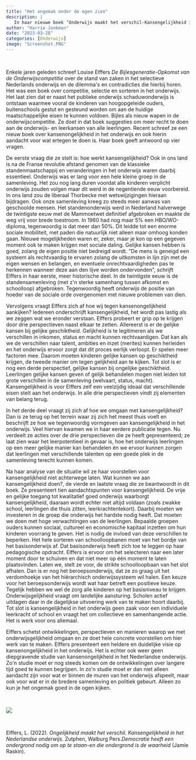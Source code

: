 ```yaml
---
title: "Het ongemak onder de ogen zien"
description: |
   In haar nieuwe boek ‘Onderwijs maakt het verschil-Kansengelijkheid in het Nederlandse onderwijs’ geeft Louise Elffers antwoorden op enkele vragen die samenhangen met het vraagstuk van ongelijkheid in het onderwijs: hoe werkt kansengelijkheid, hoe kijken we tegen kansengelijkheid aan, hoe gaan we met kansengelijkheid om en wat moeten we aan kansengelijkheid doen? Een leerzame analyse, maar wel één die zich enkel binnen de muren van het onderwijs afspeelt en ons niet laat begrijpen hoe het zover heeft kunnen komen. 
author: "Harrie Jonkman"
date: "2023-03-28"
categories: [Onderwijs]
image: "Screenshot.PNG"
---
```


<br>

Enkele jaren geleden schreef Louise Elffers *De Bijlesgeneratie-Opkomst van de Onderwijscompetitie* over de stand van zaken in het selectieve Nederlands onderwijs en de dilemma\'s en contradicties die hierbij horen. Het was een boek over competitie, selectie en sorteren in het onderwijs. Het laat zien dat er naast het publieke onderwijs schaduwonderwijs is ontstaan waarmee vooral de kinderen van hoogopgeleide ouders, buitenschools gestut en gesteund worden om aan de huidige maatschappelijke eisen te kunnen voldoen. Bijles als nieuw wapen in de onderwijscompetitie. Ze doet in dat boek suggesties om meer recht te doen aan de onderwijs- en leerkansen van alle leerlingen. Recent schreef ze een nieuw boek over kansenongelijkheid in het onderwijs en ook hierin aandacht voor wat ertegen te doen is. Haar boek geeft antwoord op vier vragen.

De eerste vraag die ze stelt is: hoe werkt kansengelijkheid? Ook in ons land is na de Franse revolutie afstand genomen van de klassieke standenmaatschappij en veranderingen in het onderwijs waren daarbij essentieel. Onderwijs was er lang voor een hele kleine groep in de samenleving. Het zou nog lang duren voordat alle kinderen verplicht onderwijs zouden volgen maar dit werd in de negentiende eeuw voorbereid. In ons land zou de liberaal Thorbecke met wetswijzigingen hieraan bijdragen. Ook onze samenleving kreeg zo steeds meer aanwas van geschoolde mensen. Het standenonderwijs werd in Nederland halverwege de twintigste eeuw met de Mammoetwet definitief afgebroken en maakte de weg vrij voor brede toestroom. In 1960 had nog maar 5% een HBO/WO-diploma, tegenwoordig is dat meer dan 50%. Dit leidde tot een enorme sociale mobiliteit, met paden die natuurlijk niet alleen maar omhoog konden gaan. Nieuwe mogelijkheden waren er, zeker, maar je kon op een gegeven moment ook te maken krijgen met sociale daling. Gelijke kansen hebben is goed, zolang de eigen positie niet bedreigd wordt. \"De mens is geneigd een systeem als rechtvaardig te ervaren zolang de uitkomsten in lijn zijn met de eigen wensen en belangen, en eventuele onrechtvaardigheden pas te herkennen wanneer deze aan den lijve worden ondervonden\", schrijft Elffers in haar eerste, meer historische deel. In de twintigste eeuw is de standensamenleving (met z\'n sterke samenhang tussen afkomst en schoolloop) afgebroken. Tegenwoordig heeft onderwijs de positie van hoeder van de sociale orde overgenomen met nieuwe problemen van dien.

Vervolgens vraagt Elffers zich af hoe wij tegen kansenongelijkheid aankijken? Iedereen onderschrijft kansengelijkheid, het wordt pas lastig als we zeggen wat we eronder verstaan. Elffers probeert er grip op te krijgen door drie perspectieven naast elkaar te zetten. Allereerst is er de gelijke kansen bij gelijke geschiktheid. Gelijkheid is te legitimeren als we verschillen in inkomen, status en macht kunnen rechtvaardigen. Dat kan als we de verschillen naar talent, ambities en inzet (merites) kunnen herleiden en het onderwijs ervoor zorgt dat dit proces eerlijk verloopt. Er spelen meer factoren mee. Daarom moeten kinderen gelijke kansen op geschiktheid krijgen, de tweede manier om tegen gelijkheid aan te kijken. Tot slot is er nog een derde perspectief, gelijke kansen bij ongelijke geschiktheid. Leerlingen gelijke kansen geven of gelijk behandelen mogen niet leiden tot grote verschillen in de samenleving (welvaart, status, macht). Kansengelijkheid is voor Elffers zelf een veelzijdig ideaal dat verschillende eisen stelt aan het onderwijs. In alle drie perspectieven vindt zij elementen van belang terug.

In het derde deel vraagt zij zich af hoe we omgaan met kansengelijkheid? Dan is ze terug op het terrein waar zij zich het meest thuis voelt en beschrijft ze hoe we tegenwoordig vormgeven aan kansengelijkheid in het onderwijs. Veel hiervan kwamen we in haar eerdere publicatie tegen. Nu verdeelt ze acties over de drie perspectieven die ze heeft gepresenteerd; ze laat zien waar het leerpotentieel in gevaar is, hoe het onderwijs leerlingen op een meer gelijke manier kan behandelen én we ervoor kunnen zorgen dat leerlingen met verschillende talenten op een goede plek in de samenleving terecht kunnen komen.

Na haar analyse van de situatie wil ze haar voorstellen voor kansengelijkheid niet achterwege laten. Wat kunnen we aan kansengelijkheid doen?, de vierde en laatste vraag die ze beantwoordt in dit boek. Ze presenteert tien aandachtspunten voor kansengelijkheid. De vrije en gelijke toegang tot kwalitatief goed onderwijs waarborgt kansengelijkheid, daaraan wordt echter niet altijd voldaan (zoals zwakke school, leerlingen die thuis zitten, leerkrachtentekort). Daarbij moeten we investeren in de groep die onderwijs het hardste nodig heeft. Dat moeten we doen met hoge verwachtingen van de leerlingen. Bepaalde groepen ouders kunnen sociaal, cultureel en economische kapitaal inzetten om hun kinderen voorrang te geven. Het is nodig de invloed van deze verschillen te beperken. Het hele sorteren van schoolloopbanen moet van het bordje van het basisonderwijs af. Dat basisonderwijs heeft zich toe te leggen op haar pedagogische opdracht. Elffers is ervoor om het selecteren naar een later moment door te schuiven en dat niet meer op één moment te laten plaatsvinden. Laten we, stelt ze voor, de strikte schoolloopbaan van het slot afhalen. Dan is er nog het beroepsonderwijs, dat ze zo graag uit het verdomhoekje van het hiërarchisch onderwijssysteem wil halen. Een keuze voor het beroepsonderwijs wordt wat haar betreft een positieve keuze. Tegelijk hebben we wel de zorg alle kinderen op het basisniveau te krijgen. Onderwijsgelijkheid vraagt om landelijke aansturing. Scholen actief uitdagen daar in de dagelijkse uitvoering werk van te maken hoort daarbij. Tot slot is kansengelijkheid in het onderwijs geen zaak voor een individuele leerkracht of school en vraagt het om collectieve en samenhangende actie. Het is werk voor ons allemaal.

Elffers schetst ontwikkelingen, perspectieven en manieren waarop we met onderwijsgelijkheid omgaan en ze doet hele concrete voorstellen om hier werk van te maken. Elffers presenteert een heldere en duidelijke visie op kansenongelijkheid in het onderwijs. Het is echter ook weer geen diepgravende studie van kansenongelijkheid in het Nederlandse onderwijs. Zo\'n studie moet er nog steeds komen om de ontwikkelingen over langere tijd goed te kunnen begrijpen. In zo\'n studie moet er dan niet alleen aandacht zijn voor wat er binnen de muren van het onderwijs afspeelt, maar ook voor wat er in de bredere samenleving en politiek gebeurt. Alleen zo kun je het ongemak goed in de ogen kijken. 

<br>


![](Screenshot.png)


<br>


Elffers, L. (2022). *Ongelijkheid maakt het verschil. Kansengelijkheid in het Nederlandse onderwijs.* Zutphen, Walburg Pers.*Democratie heeft een ondergrond nodig om op te staan-en die ondergrond is de waarheid* (Jamie Raskin).

